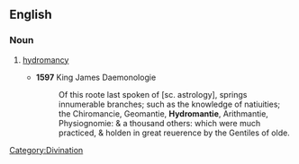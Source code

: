 ==English==

===Noun===
{{en-noun|-}}

# {{archaic}} [[hydromancy]]
#*'''1597''' King James Daemonologie
#*:Of this roote last spoken of [sc. astrology], springs innumerable branches; such as the knowledge of natiuities; the Chiromancie, Geomantie, '''Hydromantie''', Arithmantie, Physiognomie: & a thousand others: which were much practiced, & holden in great reuerence by the Gentiles of olde.

[[Category:Divination]]